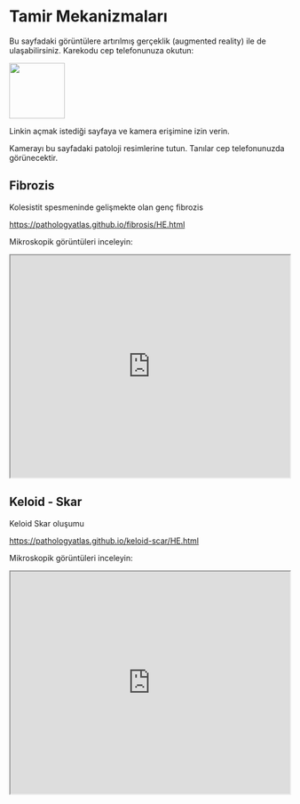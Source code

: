# Tamir Mekanizmaları

Bu sayfadaki görüntülere artırılmış gerçeklik (augmented reality) ile de
ulaşabilirsiniz. Karekodu cep telefonunuza okutun:

![](images/AR-tamir.jpeg){width="100"}

Linkin açmak istediği sayfaya ve kamera erişimine izin verin.

Kamerayı bu sayfadaki patoloji resimlerine tutun. Tanılar cep
telefonunuzda görünecektir.

## Fibrozis

Kolesistit spesmeninde gelişmekte olan genç fibrozis

<https://pathologyatlas.github.io/fibrosis/HE.html>

Mikroskopik görüntüleri inceleyin:

<iframe src="https://pathologyatlas.github.io/fibrosis/HE.html" style="height:400px;width:100%;" data-external="1">

</iframe>

## Keloid - Skar

Keloid Skar oluşumu

<https://pathologyatlas.github.io/keloid-scar/HE.html>

Mikroskopik görüntüleri inceleyin:

<iframe src="https://pathologyatlas.github.io/keloid-scar/HE.html" style="height:400px;width:100%;" data-external="1">

</iframe>

